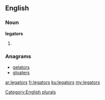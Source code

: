 ==English==

===Noun===
'''legators'''

# {{plural of|legator}}

===Anagrams===
* [[gelators#English|gelators]]
* [[gloaters#English|gloaters]]

[[Category:English plurals]]

[[ar:legators]]
[[fr:legators]]
[[ku:legators]]
[[my:legators]]
